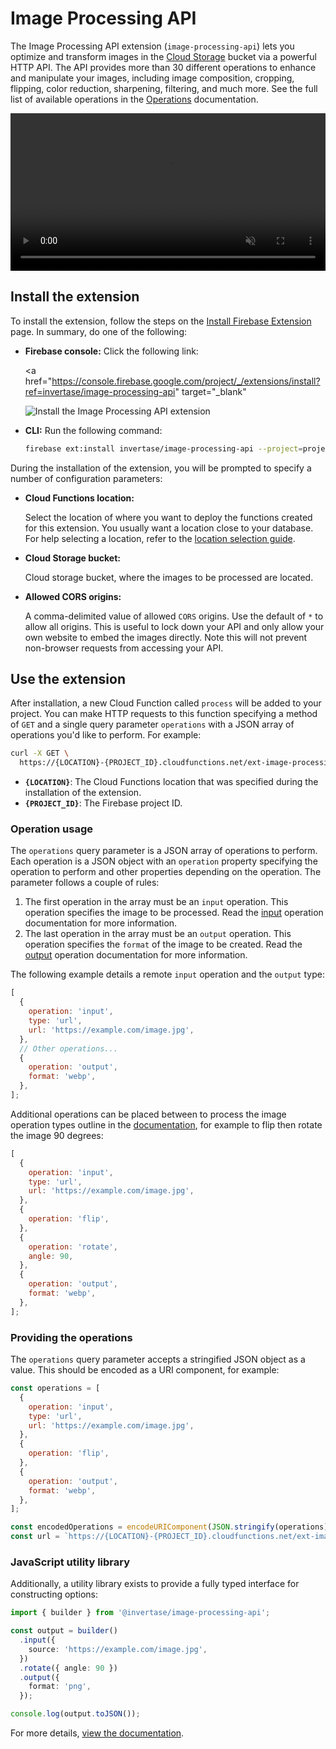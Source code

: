 # Image Processing API

The Image Processing API extension (`image-processing-api`) lets you optimize and transform images in the [Cloud Storage](https://firebase.google.com/docs/storage) bucket via a powerful HTTP API. The API provides more than 30 different operations to enhance and manipulate your images, including image composition, cropping, flipping, color reduction, sharpening, filtering, and much more. See the full list of available operations in the [Operations](/operations) documentation.

<video width="100%" controls muted autoPlay loop>
  <source
    src="https://user-images.githubusercontent.com/35961879/175304684-9bb464b6-996e-4923-b65b-cb1afd9519b4.mp4"
    type="video/mp4"
  />
  Your browser does not support the video tag.
</video>

## Install the extension

To install the extension, follow the steps on the [Install Firebase Extension](https://firebase.google.com/docs/extensions/install-extensions) page. In summary, do one of the following:

- **Firebase console:** Click the following link:

  <a
    href="https://console.firebase.google.com/project/_/extensions/install?ref=invertase/image-processing-api"
    target="_blank"
  >
    <img
      src="https://github.com/FirebaseExtended/experimental-extensions/raw/next/install-extension.png?raw=true"
      alt="Install the Image Processing API extension"
    />
  </a>

- **CLI:** Run the following command:

  ```bash
  firebase ext:install invertase/image-processing-api --project=projectId-or-alias
  ```

During the installation of the extension, you will be prompted to specify a number of configuration parameters:

- **Cloud Functions location:**

  Select the location of where you want to deploy the functions created for this extension. You usually want a location close to your database. For help selecting a location, refer to the [location selection guide](https://firebase.google.com/docs/functions/locations).

- **Cloud Storage bucket:**

  Cloud storage bucket, where the images to be processed are located.

- **Allowed CORS origins:**

  A comma-delimited value of allowed `CORS` origins. Use the default of `*` to allow all origins. This is useful to lock down your API and only allow your own website to embed the images directly. Note this will not prevent non-browser requests from accessing your API.

## Use the extension

After installation, a new Cloud Function called `process` will be added to your project. You can make HTTP requests to this function specifying a method of `GET` and a single query parameter `operations` with a JSON array of operations you'd like to perform. For example:

```bash
curl -X GET \
  https://{LOCATION}-{PROJECT_ID}.cloudfunctions.net/ext-image-processing-api-handler/process?operations=...
```

- **`{LOCATION}`**: The Cloud Functions location that was specified during the installation of the extension.
- **`{PROJECT_ID}`**: The Firebase project ID.

### Operation usage

The `operations` query parameter is a JSON array of operations to perform. Each operation is a JSON object with an `operation` property specifying the operation to perform and other properties depending on the operation.
The parameter follows a couple of rules:

1. The first operation in the array must be an `input` operation. This operation specifies the image to be processed. Read the [input](/input) operation documentation for more information.
1. The last operation in the array must be an `output` operation. This operation specifies the `format` of the image to be created. Read the [output](/output) operation documentation for more information.

The following example details a remote `input` operation and the `output` type:

```js
[
  {
    operation: 'input',
    type: 'url',
    url: 'https://example.com/image.jpg',
  },
  // Other operations...
  {
    operation: 'output',
    format: 'webp',
  },
];
```

Additional operations can be placed between to process the image operation types outline in the [documentation](/operations), for example to flip then rotate the image 90 degrees:

```js
[
  {
    operation: 'input',
    type: 'url',
    url: 'https://example.com/image.jpg',
  },
  {
    operation: 'flip',
  },
  {
    operation: 'rotate',
    angle: 90,
  },
  {
    operation: 'output',
    format: 'webp',
  },
];
```

### Providing the operations

The `operations` query parameter accepts a stringified JSON object as a value. This should be encoded as a URI component, for example:

```js
const operations = [
  {
    operation: 'input',
    type: 'url',
    url: 'https://example.com/image.jpg',
  },
  {
    operation: 'flip',
  },
  {
    operation: 'output',
    format: 'webp',
  },
];

const encodedOperations = encodeURIComponent(JSON.stringify(operations));
const url = `https://{LOCATION}-{PROJECT_ID}.cloudfunctions.net/ext-image-processing-api-handler/process?operations=${encodedOperations}`;
```

### JavaScript utility library

Additionally, a utility library exists to provide a fully typed interface for constructing options:

```ts
import { builder } from '@invertase/image-processing-api';

const output = builder()
  .input({
    source: 'https://example.com/image.jpg',
  })
  .rotate({ angle: 90 })
  .output({
    format: 'png',
  });

console.log(output.toJSON());
```

For more details, [view the documentation](https://www.npmjs.com/package/@invertase/image-processing-api).
